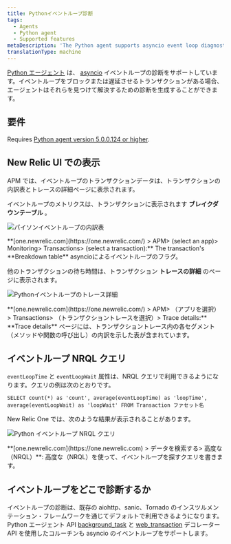 ```yaml
---
title: Pythonイベントループ診断
tags:
  - Agents
  - Python agent
  - Supported features
metaDescription: 'The Python agent supports asyncio event loop diagnostics, giving you insight into transactions delaying or blocking the completion of event loops.'
translationType: machine
---
```


[Python エージェント](/docs/agents/python-agent/getting-started/introduction-new-relic-python) は、 [asyncio](https://docs.python.org/3/library/asyncio.html) イベントループの診断をサポートしています。イベントループをブロックまたは遅延させるトランザクションがある場合、エージェントはそれらを見つけて解決するための診断を生成することができます。

## 要件

Requires [Python agent version 5.0.0.124 or higher](/docs/release-notes/agent-release-notes/python-release-notes).

## New Relic UI での表示

APM では、イベントループのトランザクションデータは、トランザクションの内訳表とトレースの詳細ページに表示されます。

イベントループのメトリクスは、トランザクションに表示されます **ブレイクダウンテーブル** 。

![パイソンイベントループの内訳表](src/images/python-event-loop-breakdown-table.png 'python-event-loop-breakdown-table.png')

<figcaption>
  **[one.newrelic.com](https://one.newrelic.com/) > APM> (select an app)>
  Monitoring> Transactions> (select a transaction):** The transaction's
  **Breakdown table** asyncioによるイベントループのフラグ。
</figcaption>

他のトランザクションの待ち時間は、トランザクション **トレースの詳細** のページに表示されます。

![Pythonイベントループのトレース詳細](src/images/python-event-loop-trace-details.png 'python-event-loop-trace-details.png')

<figcaption>
  **[one.newrelic.com](https://one.newrelic.com/) > APM> （アプリを選択）>
  Transactions> （トランザクショントレースを選択）> Trace details:** **Trace
  details**
  ページには、トランザクショントレース内の各セグメント（メソッドや関数の呼び出し）の内訳を示した表が含まれています。
</figcaption>

## イベントループ NRQL クエリ

`eventLoopTime` と `eventLoopWait` 属性は、NRQL クエリで利用できるようになります。クエリの例は次のとおりです。

`SELECT count(*) as 'count', average(eventLoopTime) as 'loopTime', average(eventLoopWait) as 'loopWait' FROM Transaction ファセット名`

New Relic One では、次のような結果が表示されることがあります。

![Python イベントループ NRQL クエリ](src/images/python-event-loop-insights-table.png 'python-event-loop-insights-table.png')

<figcaption>
  **[one.newrelic.com](https://one.newrelic.com) > データを検索する>
  高度な（NRQL）**:
  高度な（NRQL）を使って、イベントループを探すクエリを書きます。
</figcaption>

## イベントループをどこで診断するか

イベントループの診断は、既存の aiohttp、sanic、Tornado のインスツルメンテーション・フレームワークを通じてデフォルトで利用できるようになります。Python エージェント API [background_task](/docs/agents/python-agent/python-agent-api/background_task) と [web_transaction](/docs/agents/python-agent/python-agent-api/webtransaction) デコレーター API を使用したコルーチンも asyncio のイベントループをサポートします。
